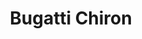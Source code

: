 ---
publishDate: 2023-01-01
title: Bugatti Chiron

excerpt: The Bugatti Chiron is a hypercar with unmatched performance and luxury.

general:
    make: Bugatti
    model: Chiron
    price: 3000000
    bodyType: Coupe
    drivetrain: All-Wheel Drive
    doors: 2
    seatingCapacity: 2
    condition: Used
    availability: in-stock

history:
    mileage: 5000
    year: 2019

technical:
    horsePower: 1500
    transmission: Automatic
    engineSizeCC: 7993

efficiency:
    fuelType: Petrol
    fuelEfficiencyMPG: 9
    emissionsCO2: '516'

exterior:
    color: Blue
    paintType: Metallic

interior:
    materialSeats: Leather
    heatedSeats: true

misc:
    vin: VF9SP3VJXJM795001
    registrationStatus: Registered
    warranty: 1 year
    dealerNotes: This Bugatti Chiron is in excellent condition with low mileage.
---